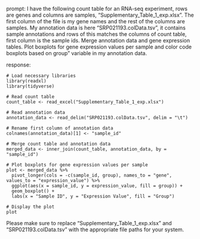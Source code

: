 prompt:
I have the following count table for an RNA-seq experiment, rows are genes and columns are samples, "Supplementary_Table_1_exp.xlsx". The first column of the file is my gene names and the rest of the columns are samples. My annotation data is here  "SRP021193.colData.tsv", it contains sample annotations and rows of this matches the columns of count table, first column is the sample ids. Merge annotation data and gene expression tables. Plot boxplots for gene expression values per sample and color code boxplots based on group" variable in my annotation data.

response:
```
# Load necessary libraries
library(readxl)
library(tidyverse)

# Read count table
count_table <- read_excel("Supplementary_Table_1_exp.xlsx")

# Read annotation data
annotation_data <- read_delim("SRP021193.colData.tsv", delim = "\t")

# Rename first column of annotation data
colnames(annotation_data)[1] <- "sample_id"

# Merge count table and annotation data
merged_data <- inner_join(count_table, annotation_data, by = "sample_id")

# Plot boxplots for gene expression values per sample
plot <- merged_data %>%
  pivot_longer(cols = -c(sample_id, group), names_to = "gene", values_to = "expression_value") %>%
  ggplot(aes(x = sample_id, y = expression_value, fill = group)) +
  geom_boxplot() +
  labs(x = "Sample ID", y = "Expression Value", fill = "Group")

# Display the plot
plot
```
Please make sure to replace "Supplementary_Table_1_exp.xlsx" and "SRP021193.colData.tsv" with the appropriate file paths for your system.
